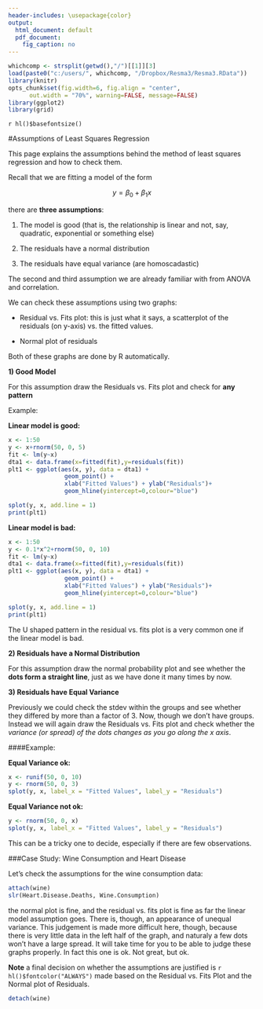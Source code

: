 ```yaml
---
header-includes: \usepackage{color}
output:
  html_document: default
  pdf_document:
    fig_caption: no
---
```

<style>
table, th, td { text-align:right; }
th, td {padding: 10px;}
</style>

```r
whichcomp <- strsplit(getwd(),"/")[[1]][3]
load(paste0("c:/users/", whichcomp, "/Dropbox/Resma3/Resma3.RData"))
library(knitr)
opts_chunk$set(fig.width=6, fig.align = "center", 
      out.width = "70%", warning=FALSE, message=FALSE)
library(ggplot2)
library(grid)
```
`r hl()$basefontsize()`

#Assumptions of Least Squares Regression

This page explains the assumptions behind the method of least squares regression and how to check them.

Recall that we are fitting a model of the form 

$$
y=\beta_0+\beta_1x
$$

there are **three assumptions**:

1) The model is good (that is, the relationship is linear and not, say, quadratic, exponential or something else)

2) The residuals have a normal distribution

3) The residuals have equal variance (are homoscadastic)

The second and third assumption we are already familiar with from ANOVA and correlation. 

We can check these assumptions using two graphs:

- Residual vs. Fits plot: this is just what it says, a scatterplot of the residuals (on y-axis) vs. the fitted values.

- Normal plot of residuals

Both of these graphs are done by R automatically.

**1) Good Model**

For this assumption draw the Residuals vs. Fits plot and check for **any pattern**

Example:

**Linear model is good:**

```r
x <- 1:50
y <- x+rnorm(50, 0, 5) 
fit <- lm(y~x)
dta1 <- data.frame(x=fitted(fit),y=residuals(fit))
plt1 <- ggplot(aes(x, y), data = dta1) + 
                geom_point() + 
                xlab("Fitted Values") + ylab("Residuals")+
                geom_hline(yintercept=0,colour="blue")
```
```r
splot(y, x, add.line = 1)
print(plt1)
```

**Linear model is bad:**

```r
x <- 1:50
y <- 0.1*x^2+rnorm(50, 0, 10) 
fit <- lm(y~x)
dta1 <- data.frame(x=fitted(fit),y=residuals(fit))
plt1 <- ggplot(aes(x, y), data = dta1) + 
                geom_point() + 
                xlab("Fitted Values") + ylab("Residuals")+
                geom_hline(yintercept=0,colour="blue")
```
```r
splot(y, x, add.line = 1)
print(plt1)
```

The U shaped pattern in the residual vs. fits plot is a very common one if the linear model is bad. 

**2) Residuals have a Normal Distribution**

For this assumption draw the normal probability plot and see whether the **dots form a straight line**, just as we have done it many times by now. 

**3) Residuals have Equal Variance**

Previously we could check the stdev within the groups and see whether they differed by more than a factor of 3. Now, though we don't have groups. Instead we will again draw the Residuals vs. Fits plot and check whether the *variance (or spread) of the dots changes as you go along the x axis*.
  
####Example:

**Equal Variance ok:**

```r
x <- runif(50, 0, 10)
y <- rnorm(50, 0, 3) 
splot(y, x, label_x = "Fitted Values", label_y = "Residuals")
```

**Equal Variance not ok:**

```r
y <- rnorm(50, 0, x) 
splot(y, x, label_x = "Fitted Values", label_y = "Residuals")
```

This can be a tricky one to decide, especially if there are few observations. 

###Case Study: Wine Consumption and Heart Disease

Let's check the assumptions for the wine consumption data: 
  
```r
attach(wine) 
slr(Heart.Disease.Deaths, Wine.Consumption)
```

the normal plot is fine, and the residual vs. fits plot is fine as far the linear model assumption goes. There is, though, an appearance of unequal variance. This judgement is made more difficult here, though, because there is very little data in the left half of the graph, and naturaly a few dots won't have a large spread. It will take time for you to be able to judge these graphs properly. In fact this one is ok. Not great, but ok.

**Note** a final decision on whether the assumptions are justified is
`r hl()$fontcolor("ALWAYS")` made based on the Residual vs. Fits Plot and the Normal plot of Residuals.

```r
detach(wine)
```

